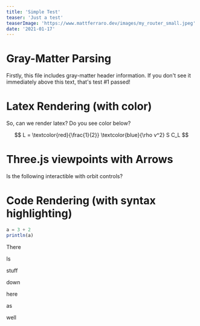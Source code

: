 ```yaml
---
title: 'Simple Test'
teaser: 'Just a test'
teaserImage: 'https://www.mattferraro.dev/images/my_router_small.jpeg'
date: '2021-01-17'
---
```


# Gray-Matter Parsing
Firstly, this file includes gray-matter header information. If you don't see it immediately above this text, that's test #1 passed!


# Latex Rendering (with color)

So, can we render latex? Do you see color below?

$$
L = \textcolor{red}{\frac{1}{2}} \textcolor{blue}{\rho v^2} S C_L
$$

# Three.js viewpoints with Arrows

Is the following interactible with orbit controls?

<Vis3D width="612px" height="344">
  <Arrow begin="0,0,0" end="1,1,1" color="orange" label="a"></Arrow>
  <DottedLine begin="1,1,1" end="1,1,0" color="orange" label="a"></DottedLine>
  <DottedLine begin="1,1,0" end="1,0,0" color="orange" label="a"></DottedLine>
  <DottedLine begin="1,1,0" end="0,1,0" color="orange" label="a"></DottedLine>
  <Triangle v0="0,0,0" v1="1,1,1" v2="1,1,0" color="orange" opacity={0.2} label="a"></Triangle>
  <Latex msg="$$\vec{a}\wedge\vec{b}$$"></Latex>
</Vis3D>

# Code Rendering (with syntax highlighting)

```julia
a = 3 + 2
println(a)
```

There

Is

stuff


down

here

as

well